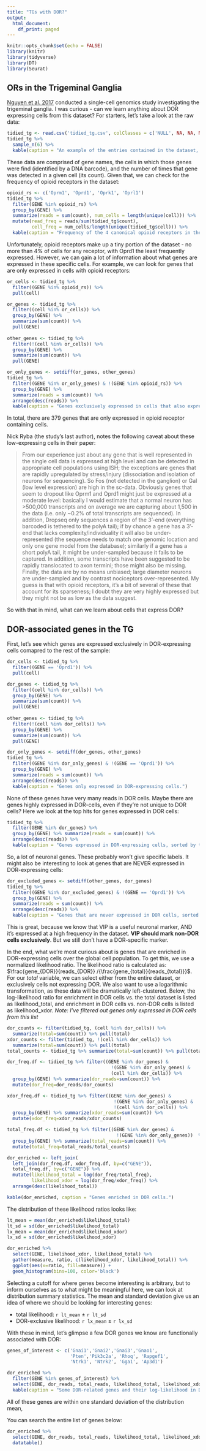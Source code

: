```yaml
---
title: "TGs with DOR?"
output:
  html_document:
    df_print: paged
---
```


```r
knitr::opts_chunk$set(echo = FALSE)
library(knitr)
library(tidyverse)
library(DT)
library(Seurat)
```

## ORs in the Trigeminal Ganglia

[Nguyen et al. 2017](https://www.ncbi.nlm.nih.gov/pmc/articles/PMC5619795/) conducted a single-cell genomics study investigating the trigeminal ganglia. I was curious - can we learn anything about DOR expressing cells from this dataset? For starters, let's take a look at the raw data:

```r
tidied_tg <- read.csv('tidied_tg.csv', colClasses = c('NULL', NA, NA, NA))
tidied_tg %>%
  sample_n(6) %>%
  kable(caption = "An example of the entries contained in the dataset, showing 6 samples of genes, cell barcodes, and read counts.")
```

These data are comprised of gene names, the cells in which those genes were find (identified by a DNA barcode), and the number of times that gene was detected in a given cell (its count). Given that, we can check for the frequency of opioid receptors in the dataset:

```r
opioid_rs <- c('Oprm1', 'Oprd1', 'Oprk1', 'Oprl1')
tidied_tg %>% 
  filter(GENE %in% opioid_rs) %>% 
  group_by(GENE) %>%
  summarize(reads = sum(count), num_cells = length(unique(cell))) %>%
  mutate(read_freq = reads/sum(tidied_tg$count), 
         cell_freq = num_cells/length(unique(tidied_tg$cell))) %>%
  kable(caption = "Frequency of the 4 canonical opioid receptors in the dataset.")
```

Unfortunately, opioid receptors make up a tiny portion of the dataset - no more than 4% of cells for any receptor, with Oprd1 the least frequently expressed. However, we can gain a lot of information about what genes are expressed in these specific cells. For example, we can look for genes that are only expressed in cells with opioid receptors:
```r
or_cells <- tidied_tg %>%
  filter((GENE %in% opioid_rs)) %>%
  pull(cell)

or_genes <- tidied_tg %>%
  filter((cell %in% or_cells)) %>%
  group_by(GENE) %>%
  summarize(sum(count)) %>%
  pull(GENE)
  
other_genes <- tidied_tg %>%
  filter(!(cell %in% or_cells)) %>%
  group_by(GENE) %>%
  summarize(sum(count)) %>%
  pull(GENE)

or_only_genes <- setdiff(or_genes, other_genes)
tidied_tg %>%
  filter((GENE %in% or_only_genes) & !(GENE %in% opioid_rs)) %>%
  group_by(GENE) %>%
  summarize(reads = sum(count)) %>%
  arrange(desc(reads)) %>%
  kable(caption = "Genes exclusively expressed in cells that also express opioid receptors.")
```
In total, there are 379 genes that are only expressed in opioid receptor containing cells.

Nick Ryba (the study's last author), notes the following caveat about these low-expressing cells in their paper:

> From our experience just about any gene that is well represented in the single cell data is expressed at high level and can be detected in appropriate cell populations using ISH; the exceptions are genes that are rapidly upregulated by stress/injury (dissociation and isolation of neurons for sequencing). So Fos (not detected in the ganglion) or Gal (low level expression) are high in the sc-data. Obviously genes that seem to dropout like Oprm1 and Oprd1 might just be expressed at a moderate level: basically I would estimate that a normal neuron has >500,000 transcripts and on average we are capturing about 1,500 in the data (i.e. only ~0.2% of total transcripts are sequenced). In addition, Dropseq only sequences a region of the 3’-end (everything barcoded is tethered to the polyA tail); if by chance a gene has a 3’-end that lacks complexity/individuality it will also be under-represented (the sequence needs to match one genomic location and only one gene model from the database); similarly if a gene has a short polyA tail, it might be under-sampled because it fails to be captured. In addition, some transcripts have been suggested to be rapidly translocated to axon termini; those might also be missing. Finally, the data are by no means unbiased; large diameter neurons are under-sampled and by contrast nociceptors over-represented. My guess is that with opioid receptors, it’s a bit of several of these that account for its sparseness; I doubt they are very highly expressed but they might not be as low as the data suggest.

So with that in mind, what can we learn about cells that express DOR?

## DOR-associated genes in the TG

First, let's see which genes are expressed exclusively in DOR-expressing cells comapred to the rest of the sample:

```r
dor_cells <- tidied_tg %>%
  filter((GENE == 'Oprd1')) %>%
  pull(cell)

dor_genes <- tidied_tg %>%
  filter((cell %in% dor_cells)) %>%
  group_by(GENE) %>%
  summarize(sum(count)) %>%
  pull(GENE)
  
other_genes <- tidied_tg %>%
  filter(!(cell %in% dor_cells)) %>%
  group_by(GENE) %>%
  summarize(sum(count)) %>%
  pull(GENE)

dor_only_genes <- setdiff(dor_genes, other_genes)
tidied_tg %>%
  filter((GENE %in% dor_only_genes) & !(GENE == 'Oprd1')) %>%
  group_by(GENE) %>%
  summarize(reads = sum(count)) %>%
  arrange(desc(reads)) %>%
  kable(caption = "Genes only expressed in DOR-expressing cells.")
```
None of these genes have very many reads in DOR cells. Maybe there are genes highly expressed in DOR-cells, even if they're not unique to DOR cells? Here we look at the top hits for genes expressed in DOR cells:
```r
tidied_tg %>%
  filter(GENE %in% dor_genes) %>%
  group_by(GENE) %>% summarize(reads = sum(count)) %>%
  arrange(desc(reads)) %>%
  kable(caption = "Genes expressed in DOR-expressing cells, sorted by the number of total reads.")
```
So, a lot of neuronal genes. These probably won't give specific labels. It might also be interesting to look at genes that are NEVER expressed in DOR-expressing cells:
```r
dor_excluded_genes <- setdiff(other_genes, dor_genes)
tidied_tg %>%
  filter((GENE %in% dor_excluded_genes) & !(GENE == 'Oprd1')) %>%
  group_by(GENE) %>%
  summarize(reads = sum(count)) %>%
  arrange(desc(reads)) %>%
  kable(caption = "Genes that are never expressed in DOR cells, sorted by reads.")
```
This is great, because we know that VIP is a useful neuronal marker, AND it's expressed at a high frequency in the dataset. **VIP should mark non-DOR cells exclusively**. But we still don't have a DOR-specific marker.

In the end, what we're most curious about is genes that are enriched in DOR-expressing cells over the global cell population. To get this, we use a normalized likelihood ratio. The likelihood ratio is calculated as: $\frac{gene_{DOR}}{reads_{DOR}} /{\frac{gene_{total}}{reads_{total}}}$. For our _total_ variable, we can select either from the entire dataset, or exclusively cells not expressing DOR. We also want to use a logarithmic transformation, as these data will be dramatically left-clustered. Below, the log-likelihood ratio for enrichment in DOR cells vs. the total dataset is listed as likelihood_total, and enrichment in DOR cells vs. non-DOR cells is listed as likelihood_xdor. _Note: I've filtered out genes only expressed in DOR cells from this list_

```r
dor_counts <- filter(tidied_tg, (cell %in% dor_cells)) %>% 
  summarize(total=sum(count)) %>% pull(total)
xdor_counts <- filter(tidied_tg, !(cell %in% dor_cells)) %>% 
  summarize(total=sum(count)) %>% pull(total)
total_counts <- tidied_tg %>% summarize(total=sum(count)) %>% pull(total)

dor_freq.df <- tidied_tg %>% filter((GENE %in% dor_genes) & 
                                      !(GENE %in% dor_only_genes) &
                                      (cell %in% dor_cells)) %>%
  group_by(GENE) %>% summarize(dor_reads=sum(count)) %>%
  mutate(dor_freq=dor_reads/dor_counts)

xdor_freq.df <- tidied_tg %>% filter((GENE %in% dor_genes) &
                                       !(GENE %in% dor_only_genes) & 
                                       !(cell %in% dor_cells)) %>%
  group_by(GENE) %>% summarize(xdor_reads=sum(count)) %>%
  mutate(xdor_freq=xdor_reads/xdor_counts)

total_freq.df <- tidied_tg %>% filter((GENE %in% dor_genes) & 
                                        !(GENE %in% dor_only_genes))  %>%
  group_by(GENE) %>% summarize(total_reads=sum(count)) %>%
  mutate(total_freq=total_reads/total_counts)

dor_enriched <- left_join(
  left_join(dor_freq.df, xdor_freq.df, by=c("GENE")),
  total_freq.df, by=c("GENE")) %>%
  mutate(likelihood_total = log(dor_freq/total_freq), 
         likelihood_xdor = log(dor_freq/xdor_freq)) %>%
  arrange(desc(likelihood_total))

kable(dor_enriched, caption = "Genes enriched in DOR cells.")
```

The distribution of these likelihood ratios looks like:
```r
lt_mean = mean(dor_enriched$likelihood_total)
lt_sd = sd(dor_enriched$likelihood_total)
lx_mean = mean(dor_enriched$likelihood_xdor)
lx_sd = sd(dor_enriched$likelihood_xdor)

dor_enriched %>% 
  select(GENE, likelihood_xdor, likelihood_total) %>% 
  gather(measure, ratio, c(likelihood_xdor, likelihood_total)) %>% 
  ggplot(aes(x=ratio, fill=measure)) + 
  geom_histogram(bins=100, color='black')
```

Selecting a cutoff for where genes become interesting is  arbitrary, but to inform ourselves as to what might be meaningful here, we can look at distribution summary statistics. The mean and standard deviation give us an idea of where we should be looking for interesting genes:

* total likelihood: `r lt_mean` ± `r lt_sd`
* DOR-exclusive likelihood: `r lx_mean` ± `r lx_sd`

With these  in mind, let's glimpse a few DOR genes we know are functionally associated with DOR:
```r
genes_of_interest <- c('Gnai1','Gnai2','Gnai3','Gnao1',
                       'Pten','Pik3c2a', 'Rhoq', 'Rapgef1',
                       'Ntrk1', 'Ntrk2', 'Gga1', 'Ap3d1')

dor_enriched %>%
  filter(GENE %in% genes_of_interest) %>%
  select(GENE, dor_reads, total_reads, likelihood_total, likelihood_xdor) %>%
  kable(caption = "Some DOR-related genes and their log-likelihood in DOR-expressing cells")
```
All of these genes are within one standard deviation of the distribution mean, 

You can search the entire list of genes below:
```r
dor_enriched %>%
  select(GENE, dor_reads, total_reads, likelihood_total, likelihood_xdor) %>%
  datatable()
```
